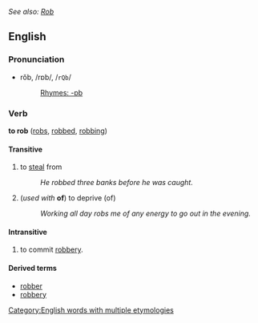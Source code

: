''See also: [[Rob]]''
==English==
===Pronunciation===
*rŏb, /rɒb/, /<tt>rQb</tt>/
*:[[Rhymes:English:-ɒb|Rhymes: -ɒb]]
===Verb===
'''to rob''' ([[robs]], [[robbed]], [[robbing]])

====Transitive====
#to [[steal]] from
#:''He robbed three banks before he was caught.''
#(''used with'' '''of''') to deprive (of)
#:''Working all day robs me of any energy to go out in the evening.''

====Intransitive====
#to commit [[robbery]].

====Derived terms====
*[[robber]]
*[[robbery]]

[[Category:English words with multiple etymologies]]